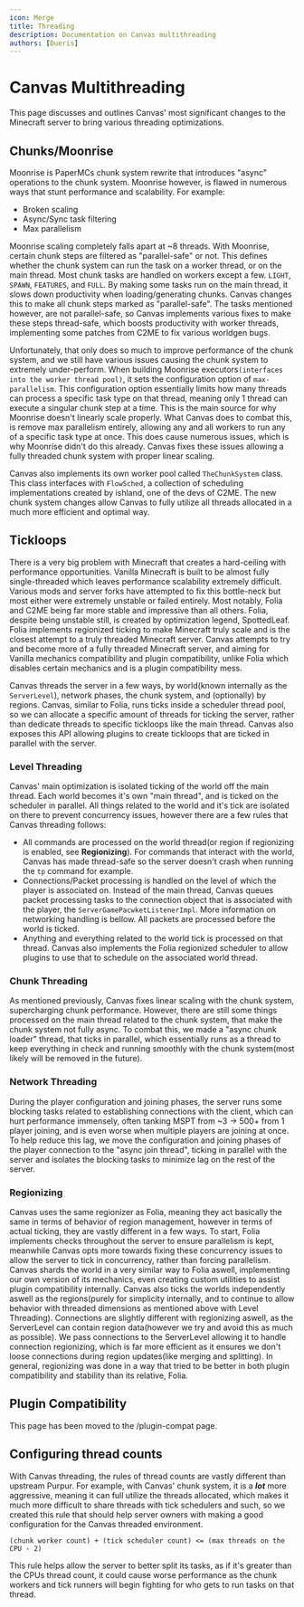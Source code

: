 ```yaml
---
icon: Merge
title: Threading
description: Documentation on Canvas multithreading
authors: [Dueris]
---
```



# Canvas Multithreading
This page discusses and outlines Canvas' most significant changes to the Minecraft server to bring various threading optimizations.

## Chunks/Moonrise
Moonrise is PaperMCs chunk system rewrite that introduces "async" operations to the chunk system. Moonrise however, is flawed in numerous ways that stunt performance and scalability. For example:
- Broken scaling
- Async/Sync task filtering
- Max parallelism

Moonrise scaling completely falls apart at ~8 threads. With Moonrise, certain chunk steps are filtered as "parallel-safe" or not.
This defines whether the chunk system can run the task on a worker thread, or on the main thread. Most chunk tasks are handled on workers
except a few. `LIGHT`, `SPAWN`, `FEATURES`, and `FULL`.
By making some tasks run on the main thread, it slows down productivity when loading/generating chunks. Canvas changes this to make
all chunk steps marked as "parallel-safe". The tasks mentioned however, are not parallel-safe, so Canvas implements various fixes to
make these steps thread-safe, which boosts productivity with worker threads, implementing some patches from C2ME to fix various worldgen bugs.

Unfortunately, that only does so much to improve performance of the chunk system, and we still have various issues causing the chunk system to
extremely under-perform. When building Moonrise executors``(interfaces into the worker thread pool)``, it sets the configuration option of `max-parallelism`.
This configuration option essentially limits how many threads can process a specific task type on that thread, meaning only 1 thread can execute a singular
chunk step at a time. This is the main source for why Moonrise doesn't linearly scale properly.
What Canvas does to combat this, is remove max parallelism entirely, allowing any and all workers to run any of a specific task type at once.
This does cause numerous issues, which is why Moonrise didn't do this already. Canvas fixes these issues allowing a fully threaded chunk system with proper
linear scaling.

Canvas also implements its own worker pool called `TheChunkSystem` class. This class interfaces with `FlowSched`, a collection of scheduling implementations
created by ishland, one of the devs of C2ME. The new chunk system changes allow Canvas to fully utilize all threads allocated in a much more efficient and optimal way.

## Tickloops

There is a very big problem with Minecraft that creates a hard-ceiling with performance opportunities. Vanilla Minecraft is built to be almost fully single-threaded
which leaves performance scalability extremely difficult. Various mods and server forks have attempted to fix this bottle-neck but most either were extremely unstable
or failed entirely. Most notably, Folia and C2ME being far more stable and impressive than all others. Folia, despite being unstable still, is created by optimization
legend, SpottedLeaf. Folia implements regionized ticking to make Minecraft truly scale and is the closest attempt to a truly threaded Minecraft server.
Canvas attempts to try and become more of a fully threaded Minecraft server, and aiming for Vanilla mechanics compatibility and plugin compatibility, unlike Folia which disables certain mechanics and is a plugin compatibility mess.

Canvas threads the server in a few ways, by world(known internally as the ``ServerLevel``), network phases, the chunk system, and (optionally) by regions. Canvas, similar to Folia, runs ticks
inside a scheduler thread pool, so we can allocate a specific amount of threads for ticking the server, rather than dedicate threads to specific tickloops like the main thread.
Canvas also exposes this API allowing plugins to create tickloops that are ticked in parallel with the server.

### Level Threading
Canvas' main optimization is isolated ticking of the world off the main thread. Each world becomes it's own "main thread", and is ticked on the scheduler in parallel.
All things related to the world and it's tick are isolated on there to prevent concurrency issues, however there are a few rules that Canvas threading follows:
- All commands are processed on the world thread(or region if regionizing is enabled, see **Regionizing**). For commands that interact with the world, Canvas has made thread-safe so the server doesn't crash when running the `tp` command for example.
- Connections/Packet processing is handled on the level of which the player is associated on. Instead of the main thread, Canvas queues packet processing tasks to the connection
  object that is associated with the player, the `ServerGamePacwketListenerImpl`. More information on networking handling is bellow. All packets are processed before the world is ticked.
- Anything and everything related to the world tick is processed on that thread. Canvas also implements the Folia regionized scheduler to allow plugins to use that to schedule on the
  associated world thread.

### Chunk Threading
As mentioned previously, Canvas fixes linear scaling with the chunk system, supercharging chunk performance. However, there are still some things processed on the main thread
related to the chunk system, that make the chunk system not fully async. To combat this, we made a "async chunk loader" thread, that ticks in parallel, which essentially runs as
a thread to keep everything in check and running smoothly with the chunk system(most likely will be removed in the future).

### Network Threading
During the player configuration and joining phases, the server runs some blocking tasks related to establishing connections with the client, which can hurt performance immensely,
often tanking MSPT from ~3 -> 500+ from 1 player joining, and is even worse when multiple players are joining at once. To help reduce this lag, we move the configuration and joining
phases of the player connection to the "async join thread", ticking in parallel with the server and isolates the blocking tasks to minimize lag on the rest of the server.

### Regionizing
Canvas uses the same regionizer as Folia, meaning they act basically the same in terms of behavior of region management, however in terms of actual ticking, they are vastly different in a few ways.
To start, Folia implements checks throughout the server to ensure parallelism is kept, meanwhile Canvas opts more towards fixing these concurrency issues to allow the server to tick in concurrency, rather
than forcing parallelism. Canvas shards the world in a very similar way to Folia aswell, implementing our own version of its mechanics, even creating custom utilities to assist plugin compatibility internally.
Canvas also ticks the worlds independently aswell as the regions(purely for simplicity internally, and to continue to allow behavior with threaded dimensions as mentioned above with Level Threading). Connections
are slightly different with regionizing aswell, as the ServerLevel can contain region data(however we try and avoid this as much as possible). We pass connections to the ServerLevel allowing it to handle
connection regionizing, which is far more efficient as it ensures we don't loose connections during region updates(like merging and splitting). In general, regionizing was done in a way that tried to be better
in both plugin compatibility and stability than its relative, Folia.

## Plugin Compatibility
This page has been moved to the /plugin-compat page.

## Configuring thread counts
With Canvas threading, the rules of thread counts are vastly different than upstream Purpur. For example, with Canvas' chunk system, it is a ***lot*** more aggressive, meaning it can full utilize
the threads allocated, which makes it much more difficult to share threads with tick schedulers and such, so we created this rule that should help server owners with making a good
configuration for the Canvas threaded environment.

``(chunk worker count) + (tick scheduler count) <= (max threads on the CPU - 2)``

This rule helps allow the server to better split its tasks, as if it's greater than the CPUs thread count, it could cause worse performance as the chunk workers and tick runners will begin
fighting for who gets to run tasks on that thread.
